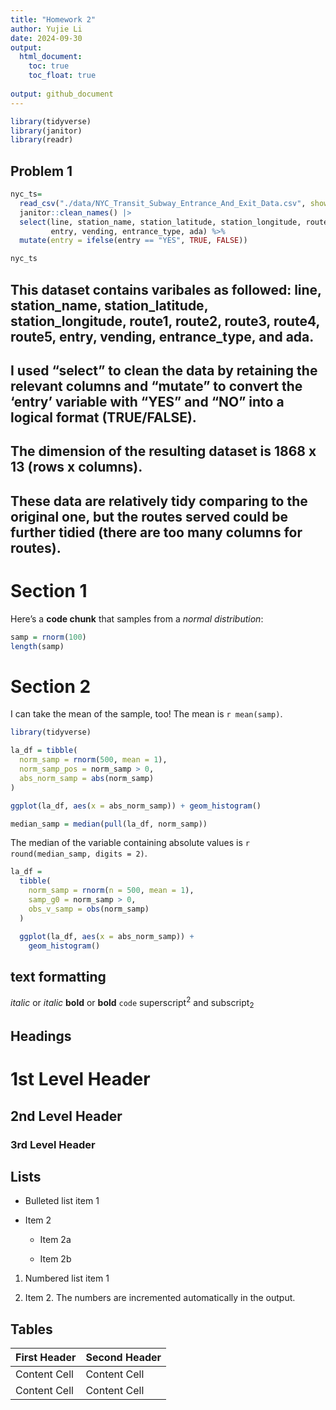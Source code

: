 ```yaml
---
title: "Homework 2"
author: Yujie Li
date: 2024-09-30 
output: 
  html_document:
    toc: true 
    toc_float: true 
   
output: github_document 
---
```



```r
library(tidyverse)
library(janitor)
library(readr)
```


## Problem 1 
```r
nyc_ts= 
  read_csv("./data/NYC_Transit_Subway_Entrance_And_Exit_Data.csv", show_col_types = FALSE) %>%
  janitor::clean_names() |> 
  select(line, station_name, station_latitude, station_longitude, route1, route2, route3, route4, route5, 
         entry, vending, entrance_type, ada) %>%
  mutate(entry = ifelse(entry == "YES", TRUE, FALSE))

nyc_ts
```

## This dataset contains varibales as followed: line, station_name, station_latitude, station_longitude, route1, route2,  route3, route4, route5, entry, vending, entrance_type, and ada. 
## I used "select" to clean the data by retaining the relevant columns and "mutate" to convert the 'entry' variable with "YES" and "NO" into a logical format (TRUE/FALSE). 
## The dimension of the resulting dataset is 1868 x 13 (rows x columns). 
## These data are relatively tidy comparing to the original one, but the routes served could be further tidied (there are too many columns for routes).















# Section 1

Here's a **code chunk** that samples from 
a _normal distribution_:

```r
samp = rnorm(100)
length(samp)
```

# Section 2

I can take the mean of the sample, too!
The mean is `r mean(samp)`.


```r
library(tidyverse)

la_df = tibble(
  norm_samp = rnorm(500, mean = 1),
  norm_samp_pos = norm_samp > 0,
  abs_norm_samp = abs(norm_samp)
)

ggplot(la_df, aes(x = abs_norm_samp)) + geom_histogram()

median_samp = median(pull(la_df, norm_samp))
```

The median of the variable containing absolute values is 
`r round(median_samp, digits = 2)`.

```r
la_df = 
  tibble(
    norm_samp = rnorm(n = 500, mean = 1),
    samp_g0 = norm_samp > 0,
    obs_v_samp = obs(norm_samp)
  )

  ggplot(la_df, aes(x = abs_norm_samp)) + 
    geom_histogram()
```

text formatting 
------------------------------------------------------------

*italic*  or  _italic_
**bold**  or  __bold__
`code`
superscript^2^ and subscript~2~


Headings
------------------------------------------------------------

# 1st Level Header

## 2nd Level Header

### 3rd Level Header


Lists
------------------------------------------------------------

*   Bulleted list item 1

*   Item 2

    * Item 2a

    * Item 2b

1.  Numbered list item 1

1.  Item 2. The numbers are incremented automatically in the output.


Tables 
------------------------------------------------------------

First Header  | Second Header
------------- | -------------
Content Cell  | Content Cell
Content Cell  | Content Cell